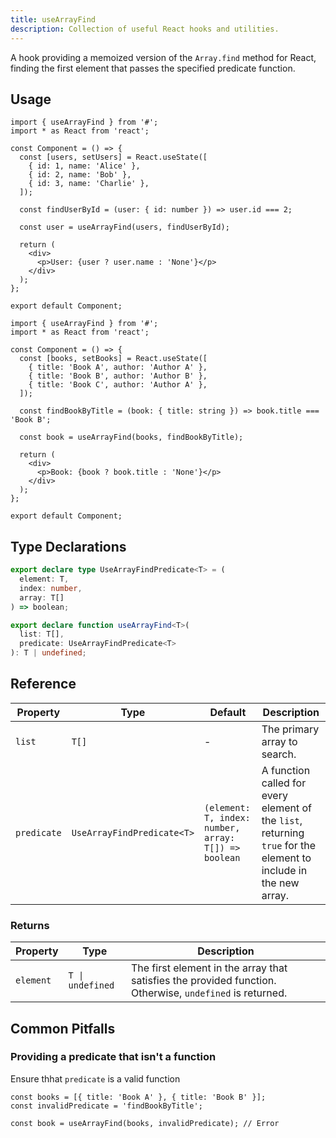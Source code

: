 ```yaml
---
title: useArrayFind
description: Collection of useful React hooks and utilities.
---
```


A hook providing a memoized version of the `Array.find` method for React, finding the first element that passes the specified predicate function.

## Usage

```tsx
import { useArrayFind } from '#';
import * as React from 'react';

const Component = () => {
  const [users, setUsers] = React.useState([
    { id: 1, name: 'Alice' },
    { id: 2, name: 'Bob' },
    { id: 3, name: 'Charlie' },
  ]);

  const findUserById = (user: { id: number }) => user.id === 2;

  const user = useArrayFind(users, findUserById);

  return (
    <div>
      <p>User: {user ? user.name : 'None'}</p>
    </div>
  );
};

export default Component;
```

```tsx
import { useArrayFind } from '#';
import * as React from 'react';

const Component = () => {
  const [books, setBooks] = React.useState([
    { title: 'Book A', author: 'Author A' },
    { title: 'Book B', author: 'Author B' },
    { title: 'Book C', author: 'Author A' },
  ]);

  const findBookByTitle = (book: { title: string }) => book.title === 'Book B';

  const book = useArrayFind(books, findBookByTitle);

  return (
    <div>
      <p>Book: {book ? book.title : 'None'}</p>
    </div>
  );
};

export default Component;
```

## Type Declarations

```typescript
export declare type UseArrayFindPredicate<T> = (
  element: T,
  index: number,
  array: T[]
) => boolean;

export declare function useArrayFind<T>(
  list: T[],
  predicate: UseArrayFindPredicate<T>
): T | undefined;
```

## Reference

| Property    | Type                       | Default                                              | Description                                                                                                      |
| ----------- | -------------------------- | ---------------------------------------------------- | ---------------------------------------------------------------------------------------------------------------- |
| `list`      | `T[]`                      | -                                                    | The primary array to search.                                                                                     |
| `predicate` | `UseArrayFindPredicate<T>` | `(element: T, index: number, array: T[]) => boolean` | A function called for every element of the `list`, returning `true` for the element to include in the new array. |

### Returns

| Property  | Type             | Description                                                                                              |
| --------- | ---------------- | -------------------------------------------------------------------------------------------------------- |
| `element` | `T \| undefined` | The first element in the array that satisfies the provided function. Otherwise, `undefined` is returned. |

## Common Pitfalls

### Providing a predicate that isn't a function

Ensure thhat `predicate` is a valid function

```tsx
const books = [{ title: 'Book A' }, { title: 'Book B' }];
const invalidPredicate = 'findBookByTitle';

const book = useArrayFind(books, invalidPredicate); // Error
```

